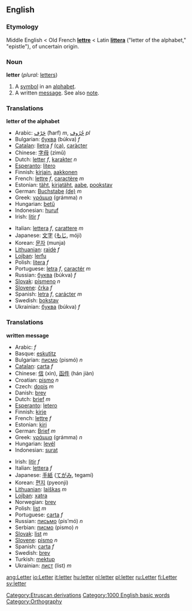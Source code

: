 ==English==

===Etymology===
Middle English < Old French '''[[lettre]]''' < Latin '''[[littera]]''' ("letter of the alphabet," "epistle"), of uncertain origin.

===Noun===
'''letter'''  (''plural:'' [[letters]])
# A [[symbol]] in an [[alphabet]].
# A written [[message]]. See also [[note]].

===Translations===
'''letter of the alphabet'''
{{top}}
*Arabic: [[حرف|حَرْف]] (ħarf) ''m'', [[حروف|حُرُوف]] {{IPAchar|(ħurúːf)}} ''pl''
*Bulgarian: [[буква]] (búkva) ''f''
*[[Catalan]]: [[lletra]] ''f'' [[:ca:lletra|(ca)]], [[caràcter]]
*Chinese: [[字母]] (zìmǔ)
*Dutch: [[letter#Dutch|letter]] ''f'', [[karakter]] ''n''
*[[Esperanto]]: [[litero]]
*Finnish: [[kirjain]], [[aakkonen]]
*French: [[lettre]] ''f'', [[caractère]] ''m''
*Estonian: [[täht]], [[kirjatäht]], [[aabe]], [[pookstav]]
*German: [[Buchstabe]] [[:de:Buchstabe|(de)]] ''m''
*Greek: [[γράμμα]] (grámma) ''n''
*Hungarian: [[betű]]
*Indonesian: [[huruf]]
*Irish: [[litir]] ''f''
{{mid}}
*Italian: [[lettera]] ''f'', [[carattere]] ''m''
*Japanese: [[文字]] ([[もじ]], móji)
*Korean: [[문자]] (munja)
*[[Lithuanian]]: [[raidė]] ''f''
*[[Lojban]]: [[lerfu]]
*Polish: [[litera]] ''f''
*Portuguese: [[letra]] ''f'', [[caractér]] ''m''
*Russian: [[буква]] (búkva) ''f''
*[[Slovak]]: [[písmeno]] ''n''
*[[Slovene]]: [[črka]] ''f''
*Spanish: [[letra]] ''f'', [[carácter]] ''m''
*Swedish: [[bokstav]]
*Ukrainian: [[буква]] (búkva) ''f''
{{bottom}}

===Translations===
'''written message'''
{{top}}
*Arabic: {{ARchar|[[رسالة|رِسَالَة]]}} {{IPAchar|(risáːla)}} ''f''
*Basque: [[eskutitz]]
*Bulgarian: [[писмо]] (pismó) ''n''
*[[Catalan]]: [[carta]] ''f''
*Chinese: [[信]] (xìn), [[函件]] (hán jiàn)
*Croatian: [[pismo]] ''n''
*Czech: [[dopis]] ''m''
*Danish: [[brev]]
*Dutch: [[brief]] ''m''
*[[Esperanto]]: [[letero]]
*Finnish: [[kirje]]
*French: [[lettre]] ''f''
*Estonian: [[kiri]]
*German: [[Brief]] ''m''
*Greek: [[γράμμα]] (grámma) ''n''
*Hungarian: [[levél]]
*Indonesian: [[surat]]
{{mid}}
*Irish: [[litir]] ''f''
*Italian: [[lettera]] ''f''
*Japanese: [[手紙]] ([[てがみ]], tegamí)
*Korean: [[편지]] (pyeonji)
*[[Lithuanian]]: [[laiškas]] ''m''
*[[Lojban]]: [[xatra]]
*Norwegian: [[brev]]
*Polish: [[list]] ''m''
*Portuguese: [[carta]] ''f''
*Russian: [[письмо]] (pis’mó) ''n''
*Serbian: [[писмо]] (pismo) ''n''
*[[Slovak]]: [[list]] ''m''
*[[Slovene]]: [[pismo]] ''n''
*Spanish: [[carta]] ''f''
*Swedish: [[brev]]
*Turkish: [[mektup]]
*Ukrainian: [[лист]] (list) ''m''
{{bottom}}

[[Category:Etruscan derivations]]
[[Category:1000 English basic words]]
[[Category:Orthography]]

[[ang:Letter]]
[[io:Letter]]
[[it:letter]]
[[hu:letter]]
[[nl:letter]]
[[pl:letter]]
[[ru:Letter]]
[[fi:Letter]]
[[sv:letter]]